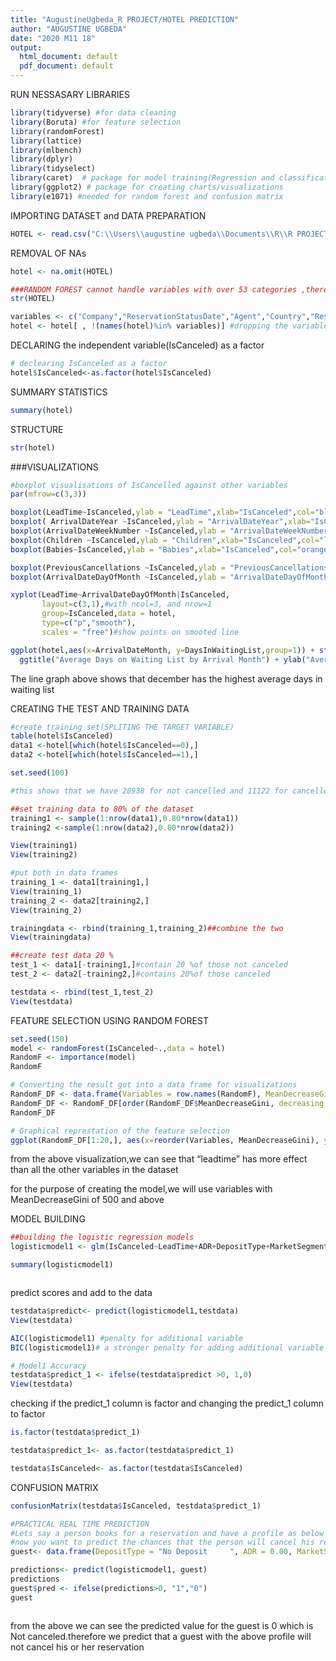 ---
title: "AugustineUgbeda_R PROJECT/HOTEL PREDICTION"
author: "AUGUSTINE UGBEDA"
date: "2020 M11 18"
output:
  html_document: default
  pdf_document: default
---


RUN NESSASARY LIBRARIES

```{r}
library(tidyverse) #for data cleaning
library(Boruta) #for feature selection
library(randomForest)
library(lattice)
library(mlbench)
library(dplyr)
library(tidyselect)
library(caret)  # package for model training(Regression and classifications)
library(ggplot2) # package for creating charts/visualizations
library(e1071) #needed for random forest and confusion matrix
```
IMPORTING DATASET and DATA PREPARATION
```{r}
HOTEL <- read.csv("C:\\Users\\augustine ugbeda\\Documents\\R\\R PROJECT\\H1.csv",stringsAsFactors = T)

```
REMOVAL OF NAs
```{r}
hotel <- na.omit(HOTEL)
```

```{r}
###RANDOM FOREST cannot handle variables with over 53 categories ,therefore i need to check the columns with over 53 categories and drop them 
str(HOTEL)

```

```{r}
variables <- c("Company","ReservationStatusDate","Agent","Country","ReservationStatus") # list of variabees
hotel <- hotel[ , !(names(hotel)%in% variables)] #dropping the variables

```

DECLARING the independent variable(IsCanceled) as a factor
```{r}
# declearing IsCanceled as a factor
hotel$IsCanceled<-as.factor(hotel$IsCanceled)
```




SUMMARY STATISTICS
```{r}
summary(hotel)

```
STRUCTURE
```{r}
str(hotel)

```





###VISUALIZATIONS
```{r}
#boxplot visualisations of IsCancelled against other variables
par(mfrow=c(3,3))

boxplot(LeadTime~IsCanceled,ylab = "LeadTime",xlab="IsCanceled",col="blue",data= hotel)
boxplot( ArrivalDateYear ~IsCanceled,ylab = "ArrivalDateYear",xlab="IsCanceled",col="yellow",data= hotel)
boxplot(ArrivalDateWeekNumber ~IsCanceled,ylab = "ArrivalDateWeekNumber",xlab="IsCanceled",col="green",data= hotel)
boxplot(Children ~IsCanceled,ylab = "Children",xlab="IsCanceled",col="light blue",data= hotel)
boxplot(Babies~IsCanceled,ylab = "Babies",xlab="IsCanceled",col="orange",data= hotel)

boxplot(PreviousCancellations ~IsCanceled,ylab = "PreviousCancellations",xlab="IsCanceled",col="violet",data= hotel)
boxplot(ArrivalDateDayOfMonth ~IsCanceled,ylab = "ArrivalDateDayOfMonth",xlab="IsCanceled",col="violet",data= hotel)
```


```{r}
xyplot(LeadTime~ArrivalDateDayOfMonth|IsCanceled,
       layout=c(3,1),#with ncol=3, and nrow=1
       group=IsCanceled,data = hotel,
       type=c("p","smooth"),
       scales = "free")#show points on smooted line
```
```{r}
ggplot(hotel,aes(x=ArrivalDateMonth, y=DaysInWaitingList,group=1)) + stat_summary(fun="mean", geom="line", col="green") + 
  ggtitle("Average Days on Waiting List by Arrival Month") + ylab("Average Days on WaitingList") + xlab("Month") +theme_bw() 
```
The line graph above shows that december has the highest average days in waiting list




CREATING THE TEST AND TRAINING DATA
```{r}
#create training set(SPLITING THE TARGET VARIABLE)
table(hotel$IsCanceled)
data1 <-hotel[which(hotel$IsCanceled==0),] 
data2 <-hotel[which(hotel$IsCanceled==1),]

set.seed(100)

#this shows that we have 28938 for not cancelled and 11122 for cancelled
```

```{r}
##set training data to 80% of the dataset
training1 <- sample(1:nrow(data1),0.80*nrow(data1))
training2 <-sample(1:nrow(data2),0.80*nrow(data2))

View(training1)
View(training2)

```

```{r}
#put both in data frames
training_1 <- data1[training1,]
View(training_1)
training_2 <- data2[training2,]
View(training_2)

```

```{r}
trainingdata <- rbind(training_1,training_2)##combine the two
View(trainingdata)
```

```{r}
##create test data 20 %
test_1 <- data1[-training1,]#contain 20 %of those not canceled
test_2 <- data2[-training2,]#contains 20%of those canceled

testdata <- rbind(test_1,test_2)
View(testdata)
```


FEATURE SELECTION USING RANDOM FOREST


```{r}
set.seed(150)
model <- randomForest(IsCanceled~.,data = hotel)
RandomF <- importance(model)
RandomF
```

```{r}
# Converting the result got into a data frame for visualizations
RandomF_DF <- data.frame(Variables = row.names(RandomF), MeanDecreaseGini = RandomF[,1])
RandomF_DF <- RandomF_DF[order(RandomF_DF$MeanDecreaseGini, decreasing = TRUE),]
RandomF_DF
```


```{r}

# Graphical represtation of the feature selection
ggplot(RandomF_DF[1:20,], aes(x=reorder(Variables, MeanDecreaseGini), y=MeanDecreaseGini, fill=MeanDecreaseGini)) + geom_bar(stat = 'identity') + labs(x = 'Variables', y= '% of increase in MeanDecreaseGini if variable is randomly permuted') + coord_flip() + theme(legend.position="none")

```
from the above visualization,we can see that "leadtime" has more effect than all the other variables in the dataset

for the purpose of creating the model,we will use variables with MeanDecreaseGini of 500 and above


MODEL BUILDING
```{r}
##building the logistic regression models
logisticmodel1 <- glm(IsCanceled~LeadTime+ADR+DepositType+MarketSegment+RequiredCarParkingSpaces+StaysInWeekNights+CustomerType, data = trainingdata, family = binomial(link = "logit"))

summary(logisticmodel1)



```


predict scores and add to the data
```{r}
testdata$predict<- predict(logisticmodel1,testdata)
View(testdata)
```

```{r}
AIC(logisticmodel1) #penalty for additional variable
BIC(logisticmodel1)# a stronger penalty for adding additional variable
```
```{r}
# Model1 Accuracy
testdata$predict_1 <- ifelse(testdata$predict >0, 1,0)
View(testdata)
```



checking if the predict_1 column is factor  and changing the predict_1 column to factor 
```{r}
is.factor(testdata$predict_1)

testdata$predict_1<- as.factor(testdata$predict_1)

testdata$IsCanceled<- as.factor(testdata$IsCanceled)

```


CONFUSION MATRIX
```{r}
confusionMatrix(testdata$IsCanceled, testdata$predict_1)
```



```{r}
#PRACTICAL REAL TIME PREDICTION
#Lets say a person books for a reservation and have a profile as below
#now you want to predict the chances that the person will cancel his reservation
guest<- data.frame(DepositType = "No Deposit     ", ADR = 0.00, MarketSegment = "Corporate", RequiredCarParkingSpaces = 1, StaysInWeekNights = 2,CustomerType = "Contract",LeadTime = 200)

predictions<- predict(logisticmodel1, guest)
predictions
guest$pred <- ifelse(predictions>0, "1","0")
guest



```

from the above we can see the predicted value for the guest is 0 which is Not canceled.therefore we predict that a guest with the above profile will not cancel his or her reservation